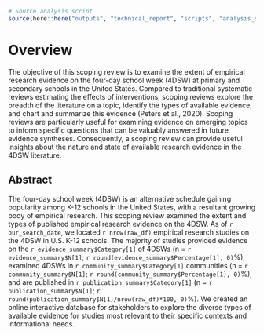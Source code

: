 
```r
# Source analysis script
source(here::here("outputs", "technical_report", "scripts", "analysis_script.R"))

```

# Overview

The objective of this scoping review is to examine the extent of empirical research evidence on the four-day school week (4DSW) at primary and secondary schools in the United States. Compared to traditional systematic reviews estimating the effects of interventions, scoping reviews explore the breadth of the literature on a topic, identify the types of available evidence, and chart and summarize this evidence (Peters et al., 2020). Scoping reviews are particularly useful for examining evidence on emerging topics to inform specific questions that can be valuably answered in future evidence syntheses. Consequently, a scoping review can provide useful insights about the nature and state of available research evidence in the 4DSW literature.

## Abstract

The four-day school week (4DSW) is an alternative schedule gaining popularity among K-12 schools in the United States, with a resultant growing body of empirical research. This scoping review examined the extent and types of published empirical research evidence on the 4DSW. As of `r our_search_date`, we located `r nrow(raw_df)` empirical research studies on the 4DSW in U.S. K-12 schools. The majority of studies provided evidence on the `r evidence_summary$Category[1]` of 4DSWs (n = `r evidence_summary$N[1]`; `r round(evidence_summary$Percentage[1], 0)`%), examined 4DSWs in `r community_summary$Category[1]` communities (n = `r community_summary$N[1]`; `r round(community_summary$Percentage[1], 0)`%), and are published in `r publication_summary$Category[1]` (n = `r publication_summary$N[1]`; `r round(publication_summary$N[1]/nrow(raw_df)*100, 0)`%). We created an online interactive database for stakeholders to explore the diverse types of available evidence for studies most relevant to their specific contexts and informational needs. 
